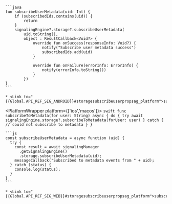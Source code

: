 <PlatformWrapper platform='android'>

    ```java
    fun subscribeUserMetadata(uid: Int) {
        if (subscribedIds.contains(uid)) {
            return
        }
        signalingEngine?.storage?.subscribeUserMetadata(
            uid.toString(),
            object : ResultCallback<Void?> {
                override fun onSuccess(responseInfo: Void?) {
                    notify("Subscribe user metadata success")
                    subscribedIds.add(uid)
                }

                override fun onFailure(errorInfo: ErrorInfo) {
                    notify(errorInfo.toString())
                }
            })
    }
    ```
    
    * <Link to="{{Global.API_REF_SIG_ANDROID}}#storagesubscribeuserpropsag_platform">subscribeUserMetadata</Link>

</PlatformWrapper>

<PlatformWrapper platform={['ios','macos']}>
    ```swift
    func subscribeToMetadata(for user: String) async {
        do {
            try await signalingEngine.storage?.subscribeToMetadata(forUser: user)
        } catch {
            // could not subscribe to metadata
        }
    }
    ```
</PlatformWrapper>

<PlatformWrapper platform = 'web'>

    ```js
    const subscribeUserMetadata = async function (uid) {
      try {
        const result = await signalingManager
          .getSignalingEngine()
          .storage.subscribeUserMetadata(uid);
        messageCallback("Subscribed to metadata events from " + uid);
      } catch (status) {
        console.log(status);
      }
    }
    ```

    * <Link to="{{Global.API_REF_SIG_WEB}}#storagesubscribeuserpropsag_platform">subscribeUserMetadata</Link>
</PlatformWrapper>

